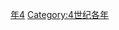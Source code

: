 {{Catnav|頁面分類|历史|歷史時代|年|4世纪各年}}

{{catmore}}
{{Commons category|354}}

[[Category:350年代|年4]]
[[Category:4世纪各年|Category:4世纪各年]]